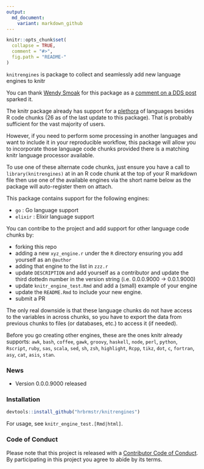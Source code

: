 ```yaml
---
output:
  md_document:
    variant: markdown_github
---
```


<!-- README.md is generated from README.Rmd. Please edit that file -->

```r
knitr::opts_chunk$set(
  collapse = TRUE,
  comment = "#>",
  fig.path = "README-"
)
```

`knitrengines` is package to collect and seamlessly add new language engines to knitr

You can thank [Wendy Smoak](http://wsmoak.net/2015/09/01/executable-elixir-tufte-handout.html) for this package as a [comment on a DDS post](http://datadrivensecurity.info/blog/posts/2015/Jun/running-other-languages-in-r-markdown-files/) sparked it.

The knitr package already has support for a [plethora](https://www.rforge.net/doc/packages/knitr/knit_engines.html)
of languages besides R code chunks (26 as of the last update to this
package). That is probably sufficient for the vast majority of users.

However, if you need to perform some processing in another languages and want
to include it in your reproducible workflow, this package will allow you to
incorporate those language code chunks provided there is a matching knitr
language processor available.

To use one of these alternate code chunks, just ensure you have a call to
`library(knitrengines)` at in an R code chunk at the top of your R
markdown file then use one of the available engines via the short name below
as the package will auto-register them on attach.

This package contains support for the following engines:

- `go` : Go language support
- `elixir` : Elixir language support

You can contribe to the project and add support for other language
code chunks by:

- forking this repo
- adding a new `xyz_engine.r` under the `R` directory ensuring you add yourself 
as an `@author`
- adding that engine to the list in `zzz.r`
- update `DESCRIPTION` and add yourself as a contributor and update the third 
dottedn number in the version string (i.e. 0.0.0.9000 -> 0.0.1.9000)
- update `knitr_engine_test.Rmd` and add a (small) example of your engine
- update the `README.Rmd` to include your new engine.
- submit a PR

The only real downside is that these language chunks do not have
access to the variables in across chunks, so you have to export the data from
previous chunks to files (or databases, etc.) to access it (if needed).

Before you go creating other engines, these are the ones knitr already
supports: `awk`, `bash`, `coffee`, `gawk`, `groovy`, `haskell`, `node`, `perl`,
`python`, `Rscript`, `ruby`, `sas`, `scala`, `sed`, `sh`, `zsh`, `highlight`, 
`Rcpp`, `tikz`, `dot`, `c`, `fortran`, `asy`, `cat`, `asis`, `stan`.

### News

- Version 0.0.0.9000 released

### Installation

```r
devtools::install_github("hrbrmstr/knitrengines")
```

For usage, see `knitr_engine_test.[Rmd|html]`.

### Code of Conduct

Please note that this project is released with a [Contributor Code of Conduct](CONDUCT.md). 
By participating in this project you agree to abide by its terms.

